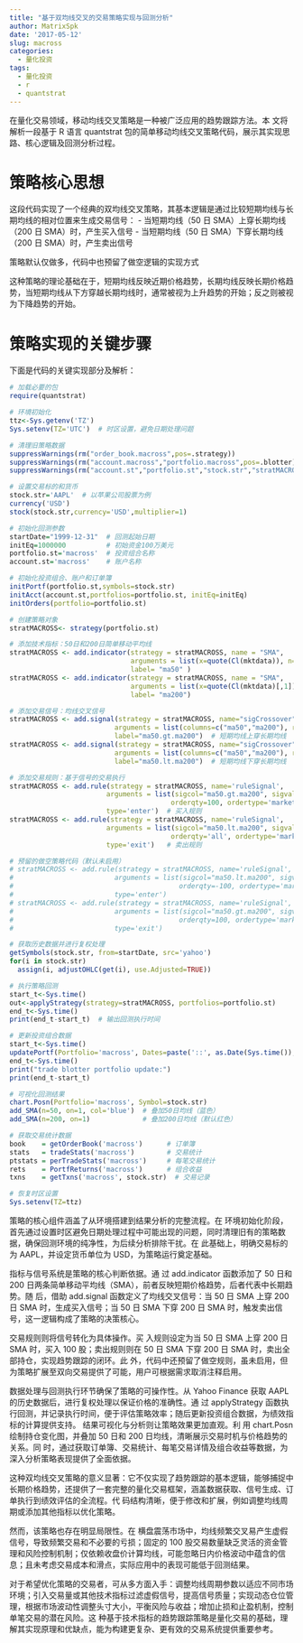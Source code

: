 ```yaml
---
title: "基于双均线交叉的交易策略实现与回测分析"
author: MatrixSpk
date: '2017-05-12'
slug: macross
categories:
  - 量化投资
tags:
  - 量化投资
  - r
  - quantstrat
---
```


在量化交易领域，移动均线交叉策略是一种被广泛应用的趋势跟踪方法。本
文将解析一段基于 R 语言 quantstrat 包的简单移动均线交叉策略代码，展示其实现思路、核心逻辑及回测分析过程。

# 策略核心思想

这段代码实现了一个经典的双均线交叉策略，其基本逻辑是通过比较短期均线与长期均线的相对位置来生成交易信号： - 当短期均线（50 日 SMA）上穿长期均线（200 日 SMA）时，产生买入信号 - 当短期均线（50 日 SMA）下穿长期均线（200 日 SMA）时，产生卖出信号

策略默认仅做多，代码中也预留了做空逻辑的实现方式

这种策略的理论基础在于，短期均线反映近期价格趋势，长期均线反映长期价格趋势，当短期均线从下方穿越长期均线时，通常被视为上升趋势的开始；反之则被视为下降趋势的开始。

# 策略实现的关键步骤

下面是代码的关键实现部分及解析：

```R
# 加载必要的包
require(quantstrat)

# 环境初始化
ttz<-Sys.getenv('TZ')
Sys.setenv(TZ='UTC')  # 时区设置，避免日期处理问题

# 清理旧策略数据
suppressWarnings(rm("order_book.macross",pos=.strategy))
suppressWarnings(rm("account.macross","portfolio.macross",pos=.blotter))
suppressWarnings(rm("account.st","portfolio.st","stock.str","stratMACROSS",'start_t','end_t'))

# 设置交易标的和货币
stock.str='AAPL'  # 以苹果公司股票为例
currency('USD')
stock(stock.str,currency='USD',multiplier=1)

# 初始化回测参数
startDate="1999-12-31"  # 回测起始日期
initEq=1000000          # 初始资金100万美元
portfolio.st='macross'  # 投资组合名称
account.st='macross'    # 账户名称

# 初始化投资组合、账户和订单簿
initPortf(portfolio.st,symbols=stock.str)
initAcct(account.st,portfolios=portfolio.st, initEq=initEq)
initOrders(portfolio=portfolio.st)

# 创建策略对象
stratMACROSS<- strategy(portfolio.st)

# 添加技术指标：50日和200日简单移动平均线
stratMACROSS <- add.indicator(strategy = stratMACROSS, name = "SMA", 
                              arguments = list(x=quote(Cl(mktdata)), n=50),
                              label= "ma50" )
stratMACROSS <- add.indicator(strategy = stratMACROSS, name = "SMA", 
                              arguments = list(x=quote(Cl(mktdata)[,1]), n=200),
                              label= "ma200")

# 添加交易信号：均线交叉信号
stratMACROSS <- add.signal(strategy = stratMACROSS, name="sigCrossover",
                          arguments = list(columns=c("ma50","ma200"), relationship="gte"),
                          label="ma50.gt.ma200")  # 短期均线上穿长期均线
stratMACROSS <- add.signal(strategy = stratMACROSS, name="sigCrossover",
                          arguments = list(columns=c("ma50","ma200"), relationship="lt"),
                          label="ma50.lt.ma200")  # 短期均线下穿长期均线

# 添加交易规则：基于信号的交易执行
stratMACROSS <- add.rule(strategy = stratMACROSS, name='ruleSignal', 
                        arguments = list(sigcol="ma50.gt.ma200", sigval=TRUE, 
                                        orderqty=100, ordertype='market', orderside='long'),
                        type='enter')  # 买入规则
stratMACROSS <- add.rule(strategy = stratMACROSS, name='ruleSignal', 
                        arguments = list(sigcol="ma50.lt.ma200", sigval=TRUE, 
                                        orderqty='all', ordertype='market', orderside='long'),
                        type='exit')   # 卖出规则

# 预留的做空策略代码（默认未启用）
# stratMACROSS <- add.rule(strategy = stratMACROSS, name='ruleSignal', 
#                         arguments = list(sigcol="ma50.lt.ma200", sigval=TRUE, 
#                                         orderqty=-100, ordertype='market', orderside='short'),
#                         type='enter')
# stratMACROSS <- add.rule(strategy = stratMACROSS, name='ruleSignal', 
#                         arguments = list(sigcol="ma50.gt.ma200", sigval=TRUE, 
#                                         orderqty=100, ordertype='market', orderside='short'),
#                         type='exit')

# 获取历史数据并进行复权处理
getSymbols(stock.str, from=startDate, src='yahoo')
for(i in stock.str)
  assign(i, adjustOHLC(get(i), use.Adjusted=TRUE))

# 执行策略回测
start_t<-Sys.time()
out<-applyStrategy(strategy=stratMACROSS, portfolios=portfolio.st)
end_t<-Sys.time()
print(end_t-start_t)  # 输出回测执行时间

# 更新投资组合数据
start_t<-Sys.time()
updatePortf(Portfolio='macross', Dates=paste('::', as.Date(Sys.time()), sep=''))
end_t<-Sys.time()
print("trade blotter portfolio update:")
print(end_t-start_t)

# 可视化回测结果
chart.Posn(Portfolio='macross', Symbol=stock.str)
add_SMA(n=50, on=1, col='blue')  # 叠加50日均线（蓝色）
add_SMA(n=200, on=1)             # 叠加200日均线（默认红色）

# 获取交易统计数据
book    = getOrderBook('macross')      # 订单簿
stats   = tradeStats('macross')        # 交易统计
ptstats = perTradeStats('macross')     # 每笔交易统计
rets    = PortfReturns('macross')      # 组合收益
txns    = getTxns('macross', stock.str)  # 交易记录

# 恢复时区设置
Sys.setenv(TZ=ttz) 
```

策略的核心组件涵盖了从环境搭建到结果分析的完整流程。在
环境初始化阶段，首先通过设置时区避免日期处理过程中可能出现的问题，同时清理旧有的策略数据，确保回测环境的纯净性，为后续分析排除干扰。在
此基础上，明确交易标的为 AAPL，并设定货币单位为 USD，为策略运行奠定基础。

指标与信号系统是策略的核心判断依据。通
过 add.indicator 函数添加了 50 日和 200 日两条简单移动平均线（SMA），前者反映短期价格趋势，后者代表中长期趋势。随
后，借助 add.signal 函数定义了均线交叉信号：当 50 日 SMA 上穿 200 日 SMA 时，生成买入信号；当 50 日 SMA 下穿 200 日 SMA 时，触发卖出信号，这一逻辑构成了策略的决策核心。

交易规则则将信号转化为具体操作。买
入规则设定为当 50 日 SMA 上穿 200 日 SMA 时，买入 100 股；卖出规则则在 50 日 SMA 下穿 200 日 SMA 时，卖出全部持仓，实现趋势跟踪的闭环。此
外，代码中还预留了做空规则，虽未启用，但为策略扩展至双向交易提供了可能，用户可根据需求取消注释启用。

数据处理与回测执行环节确保了策略的可操作性。从
Yahoo Finance 获取 AAPL 的历史数据后，进行复权处理以保证价格的准确性。通
过 applyStrategy 函数执行回测，并记录执行时间，便于评估策略效率；随后更新投资组合数据，为绩效指标的计算提供支持。
结果可视化与分析则让策略效果更加直观。利
用 chart.Posn 绘制持仓变化图，并叠加 50 日和 200 日均线，清晰展示交易时机与价格趋势的关系。同
时，通过获取订单簿、交易统计、每笔交易详情及组合收益等数据，为深入分析策略表现提供了全面依据。

这种双均线交叉策略的意义显著：它不仅实现了趋势跟踪的基本逻辑，能够捕捉中长期价格趋势，还提供了一套完整的量化交易框架，涵盖数据获取、信号生成、订单执行到绩效评估的全流程。代
码结构清晰，便于修改和扩展，例如调整均线周期或添加其他指标以优化策略。

然而，该策略也存在明显局限性。在
横盘震荡市场中，均线频繁交叉易产生虚假信号，导致频繁交易和不必要的亏损；固定的 100 股交易数量缺乏灵活的资金管理和风险控制机制；仅依赖收盘价计算均线，可能忽略日内价格波动中蕴含的信息；且未考虑交易成本和滑点，实际应用中的表现可能低于回测结果。

对于希望优化策略的交易者，可从多方面入手：调整均线周期参数以适应不同市场环境；引入交易量或其他技术指标过滤虚假信号，提高信号质量；实现动态仓位管理，根据市场波动性调整头寸大小，平衡风险与收益；增加止损和止盈机制，控制单笔交易的潜在风险。这
种基于技术指标的趋势跟踪策略是量化交易的基础，理解其实现原理和优缺点，能为构建更复杂、更有效的交易系统提供重要参考。
